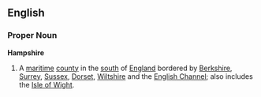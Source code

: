==English==
===Proper Noun===
'''Hampshire'''
{{wikipedia}}
# A [[maritime]] [[county]] in the [[south]] of [[England]] bordered by [[Berkshire]], [[Surrey]], [[Sussex]], [[Dorset]], [[Wiltshire]] and the [[English Channel]]; also includes the [[Isle of Wight]].